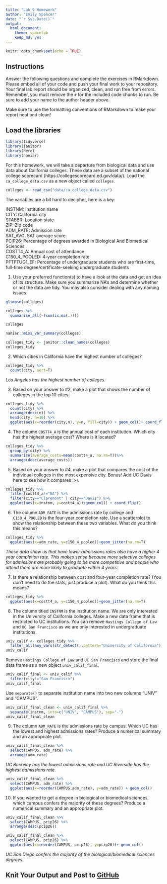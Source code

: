 ```yaml
---
title: "Lab 9 Homework"
author: "Emily Spencer"
date: "`r Sys.Date()`"
output:
  html_document: 
    theme: spacelab
    keep_md: yes
---
```


```r
knitr::opts_chunk$set(echo = TRUE)
```

## Instructions
Answer the following questions and complete the exercises in RMarkdown. Please embed all of your code and push your final work to your repository. Your final lab report should be organized, clean, and run free from errors. Remember, you must remove the `#` for the included code chunks to run. Be sure to add your name to the author header above.  

Make sure to use the formatting conventions of RMarkdown to make your report neat and clean!  

## Load the libraries
```r
library(tidyverse)
library(janitor)
library(here)
library(naniar)
``` 

For this homework, we will take a departure from biological data and use data about California colleges. These data are a subset of the national college scorecard (https://collegescorecard.ed.gov/data/). Load the `ca_college_data.csv` as a new object called `colleges`.
```r
colleges <- read_csv("data/ca_college_data.csv")
```

The variables are a bit hard to decipher, here is a key:  

INSTNM: Institution name  
CITY: California city  
STABBR: Location state  
ZIP: Zip code  
ADM_RATE: Admission rate  
SAT_AVG: SAT average score  
PCIP26: Percentage of degrees awarded in Biological And Biomedical Sciences  
COSTT4_A: Annual cost of attendance  
C150_4_POOLED: 4-year completion rate  
PFTFTUG1_EF: Percentage of undergraduate students who are first-time, full-time degree/certificate-seeking undergraduate students  

1. Use your preferred function(s) to have a look at the data and get an idea of its structure. Make sure you summarize NA's and determine whether or not the data are tidy. You may also consider dealing with any naming issues.
```r
glimpse(colleges)
```

```r
colleges %>% 
  summarise_all(~(sum(is.na(.))))
```

```r
colleges
```

```r
naniar::miss_var_summary(colleges)
```

```r
colleges_tidy <- janitor::clean_names(colleges)
colleges_tidy
```

2. Which cities in California have the highest number of colleges?
```r
colleges_tidy %>% 
  count(city, sort=T)
```
*Los Angeles has the highest number of colleges.* 

3. Based on your answer to #2, make a plot that shows the number of colleges in the top 10 cities.
```r
colleges_tidy %>% 
  count(city) %>% 
  arrange(desc(n)) %>% 
  head(city, n=10) %>% 
  ggplot(aes(x=reorder(city,n), y=n, fill=city)) + geom_col()+ coord_flip()
```

4. The column `COSTT4_A` is the annual cost of each institution. Which city has the highest average cost? Where is it located?
```r
colleges_tidy %>% 
  group_by(city) %>% 
  summarise(average_costs=mean(costt4_a, na.rm=T))%>% 
  arrange(desc(average_costs))
```

5. Based on your answer to #4, make a plot that compares the cost of the individual colleges in the most expensive city. Bonus! Add UC Davis here to see how it compares :>).
```r
colleges_tidy %>% 
  filter(costt4_a!="NA") %>% 
  filter(city=="Claremont" | city=="Davis") %>% 
  ggplot(aes(x=instnm, y=costt4_a))+geom_col() + coord_flip()
```

6. The column `ADM_RATE` is the admissions rate by college and `C150_4_POOLED` is the four-year completion rate. Use a scatterplot to show the relationship between these two variables. What do you think this means?
```r
colleges_tidy %>% 
  ggplot(aes(x=adm_rate, y=c150_4_pooled))+geom_jitter(na.rm=T)
```
*These data show us that have lower admissions rates also have a higher 4 year completion rate. This makes sense because more selective colleges for admissions are probably going to be more competitive and people who attend them are more likely to graduate within 4 years.* 

7. Is there a relationship between cost and four-year completion rate? (You don't need to do the stats, just produce a plot). What do you think this means?
```r
colleges_tidy %>% 
  ggplot(aes(x=costt4_a, y=c150_4_pooled))+geom_jitter(na.rm=T)
```

8. The column titled `INSTNM` is the institution name. We are only interested in the University of California colleges. Make a new data frame that is restricted to UC institutions. You can remove `Hastings College of Law` and `UC San Francisco` as we are only interested in undergraduate institutions.

```r
univ_calif <- colleges_tidy %>%
  filter_all(any_vars(str_detect(.,pattern="University of California")))
univ_calif
```

Remove `Hastings College of Law` and `UC San Francisco` and store the final data frame as a new object `univ_calif_final`.
```r
univ_calif_final <- univ_calif %>% 
  filter(city!="San Francisco")
univ_calif_final
```

Use `separate()` to separate institution name into two new columns "UNIV" and "CAMPUS".
```r
univ_calif_final_clean <- univ_calif_final %>% 
  separate(instnm, into=c("UNIV", "CAMPUS"), sep="-")
univ_calif_final_clean
```

9. The column `ADM_RATE` is the admissions rate by campus. Which UC has the lowest and highest admissions rates? Produce a numerical summary and an appropriate plot.
```r
univ_calif_final_clean %>% 
  select(CAMPUS, adm_rate) %>% 
  arrange(adm_rate)
```
*UC Berkeley has the lowest admissions rate and UC Riverside has the highest admissions rate.*

```r
univ_calif_final_clean %>% 
  select(CAMPUS, adm_rate) %>% 
  ggplot(aes(x=reorder(CAMPUS,adm_rate), y=adm_rate)) + geom_col()
```

10. If you wanted to get a degree in biological or biomedical sciences, which campus confers the majority of these degrees? Produce a numerical summary and an appropriate plot.
```r
univ_calif_final_clean %>% 
  select(CAMPUS, pcip26) %>% 
  arrange(desc(pcip26))
```

```r
univ_calif_final_clean %>% 
  select(CAMPUS, pcip26) %>% 
  ggplot(aes(x=reorder(CAMPUS, pcip26), y=pcip26))+ geom_col()
```

*UC San Diego confers the majority of the biological/biomedical sciences degrees.* 

## Knit Your Output and Post to [GitHub](https://github.com/FRS417-DataScienceBiologists)